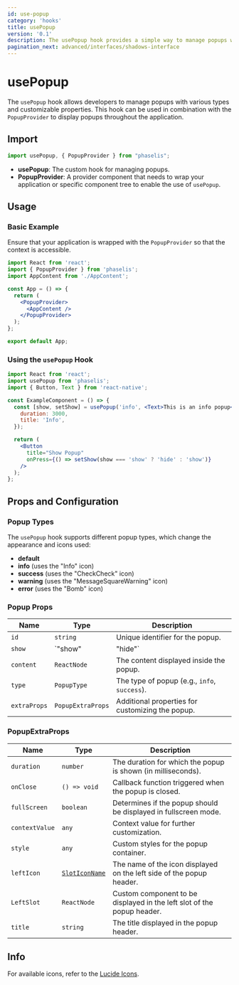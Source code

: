 ```yaml
---
id: use-popup
category: 'hooks'
title: usePopup
version: '0.1'
description: The usePopup hook provides a simple way to manage popups with customizable types, icons, and extra properties in your React and React Native applications.
pagination_next: advanced/interfaces/shadows-interface
---
```


# usePopup

The `usePopup` hook allows developers to manage popups with various types and customizable properties. This hook can be used in combination with the `PopupProvider` to display popups throughout the application.

## Import

```js
import usePopup, { PopupProvider } from "phaselis";
```

- **usePopup**: The custom hook for managing popups.
- **PopupProvider**: A provider component that needs to wrap your application or specific component tree to enable the use of `usePopup`.

## Usage

### Basic Example

Ensure that your application is wrapped with the `PopupProvider` so that the context is accessible.

```jsx
import React from 'react';
import { PopupProvider } from 'phaselis';
import AppContent from './AppContent';

const App = () => {
  return (
    <PopupProvider>
      <AppContent />
    </PopupProvider>
  );
};

export default App;
```

### Using the `usePopup` Hook

```jsx
import React from 'react';
import usePopup from 'phaselis';
import { Button, Text } from 'react-native';

const ExampleComponent = () => {
  const [show, setShow] = usePopup('info', <Text>This is an info popup</Text>, {
    duration: 3000,
    title: 'Info',
  });

  return (
    <Button
      title="Show Popup"
      onPress={() => setShow(show === 'show' ? 'hide' : 'show')}
    />
  );
};
```

## Props and Configuration

### Popup Types
The `usePopup` hook supports different popup types, which change the appearance and icons used:

- **default**
- **info** (uses the "Info" icon)
- **success** (uses the "CheckCheck" icon)
- **warning** (uses the "MessageSquareWarning" icon)
- **error** (uses the "Bomb" icon)

### Popup Props

| Name          | Type               | Description                                                                 |
|---------------|--------------------|-----------------------------------------------------------------------------|
| `id`          | `string`           | Unique identifier for the popup.                                            |
| `show`        | `"show" | "hide"`  | The state of the popup, determining if it is visible or hidden.            |
| `content`     | `ReactNode`        | The content displayed inside the popup.                                     |
| `type`        | `PopupType`        | The type of popup (e.g., `info`, `success`).                                |
| `extraProps`  | `PopupExtraProps`  | Additional properties for customizing the popup.                            |

### PopupExtraProps

| Name           | Type              | Description                                                                 |
|----------------|-------------------|-----------------------------------------------------------------------------|
| `duration`     | `number`          | The duration for which the popup is shown (in milliseconds).                |
| `onClose`      | `() => void`      | Callback function triggered when the popup is closed.                       |
| `fullScreen`   | `boolean`         | Determines if the popup should be displayed in fullscreen mode.             |
| `contextValue` | `any`             | Context value for further customization.                                    |
| `style`        | `any`             | Custom styles for the popup container.                                      |
| `leftIcon`     | [`SlotIconName`](https://lucide.dev/icons/)    | The name of the icon displayed on the left side of the popup header.        |
| `LeftSlot`     | `ReactNode`       | Custom component to be displayed in the left slot of the popup header.      |
| `title`        | `string`          | The title displayed in the popup header.                                    |

## Info

For available icons, refer to the [Lucide Icons](https://lucide.dev/icons/).
